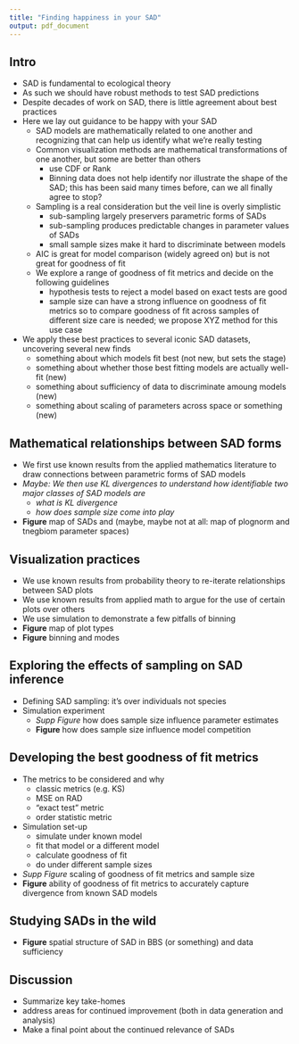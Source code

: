 ```yaml
---
title: "Finding happiness in your SAD"
output: pdf_document
---
```


## Intro

- SAD is fundamental to ecological theory
- As such we should have robust methods to test SAD predictions
- Despite decades of work on SAD, there is little agreement about best practices
- Here we lay out guidance to be happy with your SAD
    - SAD models are mathematically related to one another and recognizing that can help us identify what we're really testing
    - Common visualization methods are mathematical transformations of one another, but some are better than others
        - use CDF or Rank
        - Binning data does not help identify nor illustrate the shape of the SAD; this has been said many times before, can we all finally agree to stop?
    - Sampling is a real consideration but the veil line is overly simplistic 
        - sub-sampling largely preservers parametric forms of SADs
        - sub-sampling produces predictable changes in parameter values of SADs
        - small sample sizes make it hard to discriminate between models
    - AIC is great for model comparison (widely agreed on) but is not great for goodness of fit
    - We explore a range of goodness of fit metrics and decide on the following guidelines
        - hypothesis tests to reject a model based on exact tests are good
        - sample size can have a strong influence on goodness of fit metrics so to compare goodness of fit across samples of different size care is needed; we propose XYZ method for this use case
- We apply these best practices to several iconic SAD datasets, uncovering several new finds
    - something about which models fit best (not new, but sets the stage)
    - something about whether those best fitting models are actually well-fit (new)
    - something about sufficiency of data to discriminate amoung models (new)
    - something about scaling of parameters across space or something (new)


## Mathematical relationships between SAD forms

- We first use known results from the applied mathematics literature to draw connections between parametric forms of SAD models
- *Maybe: We then use KL divergences to understand how identifiable two major classes of SAD models are*
    - *what is KL divergence*
    - *how does sample size come into play*
- **Figure** map of SADs and (maybe, maybe not at all: map of plognorm and tnegbiom parameter spaces)

## Visualization practices

- We use known results from probability theory to re-iterate relationships between SAD plots
- We use known results from applied math to argue for the use of certain plots over others
- We use simulation to demonstrate a few pitfalls of binning
- **Figure** map of plot types
- **Figure** binning and modes

## Exploring the effects of sampling on SAD inference

- Defining SAD sampling: it's over individuals not species
- Simulation experiment
    - *Supp Figure* how does sample size influence parameter estimates 
    - **Figure** how does sample size influence model competition


## Developing the best goodness of fit metrics

- The metrics to be considered and why
    - classic metrics (e.g. KS)
    - MSE on RAD
    - "exact test" metric
    - order statistic metric
- Simulation set-up
    - simulate under known model
    - fit that model or a different model
    - calculate goodness of fit
    - do under different sample sizes
- *Supp Figure* scaling of goodness of fit metrics and sample size
- **Figure** ability of goodness of fit metrics to accurately capture divergence from known SAD models


## Studying SADs in the wild

- **Figure** spatial structure of SAD in BBS (or something) and data sufficiency 

## Discussion

- Summarize key take-homes
- address areas for continued improvement (both in data generation and analysis)
- Make a final point about the continued relevance of SADs
